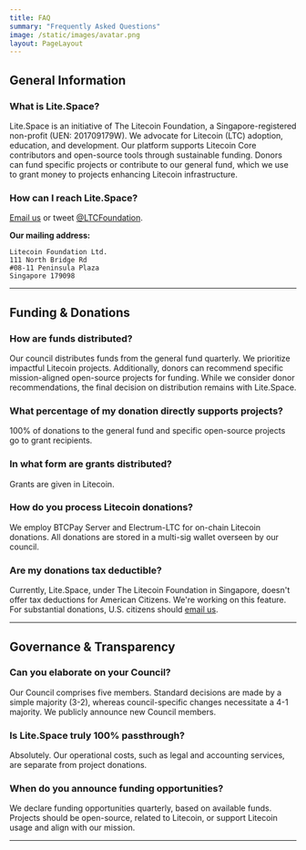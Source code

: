 ```yaml
---
title: FAQ
summary: "Frequently Asked Questions"
image: /static/images/avatar.png
layout: PageLayout
---
```


## General Information

### What is Lite.Space?

Lite.Space is an initiative of The Litecoin Foundation, a Singapore-registered non-profit (UEN: 201709179W). We advocate for Litecoin (LTC) adoption, education, and development. Our platform supports Litecoin Core contributors and open-source tools through sustainable funding. Donors can fund specific projects or contribute to our general fund, which we use to grant money to projects enhancing Litecoin infrastructure.

### How can I reach Lite.Space?

[Email us](support@Lite.Space) or tweet [@LTCFoundation](https://www.twitter.com/ltcfoundation).

**Our mailing address:**

    Litecoin Foundation Ltd.  
    111 North Bridge Rd  
    #08-11 Peninsula Plaza  
    Singapore 179098  

<hr class="solid"></hr>

## Funding & Donations

### How are funds distributed?

Our council distributes funds from the general fund quarterly. We prioritize impactful Litecoin projects. Additionally, donors can recommend specific mission-aligned open-source projects for funding. While we consider donor recommendations, the final decision on distribution remains with Lite.Space.

### What percentage of my donation directly supports projects?

100% of donations to the general fund and specific open-source projects go to grant recipients.

### In what form are grants distributed?

Grants are given in Litecoin.

### How do you process Litecoin donations?

We employ BTCPay Server and Electrum-LTC for on-chain Litecoin donations. All donations are stored in a multi-sig wallet overseen by our council.

### Are my donations tax deductible?

Currently, Lite.Space, under The Litecoin Foundation in Singapore, doesn't offer tax deductions for American Citizens. We're working on this feature. For substantial donations, U.S. citizens should [email us](support@lite.Space).

<hr class="solid"></hr>

## Governance & Transparency

### Can you elaborate on your Council?

Our Council comprises five members. Standard decisions are made by a simple majority (3-2), whereas council-specific changes necessitate a 4-1 majority. We publicly announce new Council members.

### Is Lite.Space truly 100% passthrough?

Absolutely. Our operational costs, such as legal and accounting services, are separate from project donations.

### When do you announce funding opportunities?

We declare funding opportunities quarterly, based on available funds. Projects should be open-source, related to Litecoin, or support Litecoin usage and align with our mission.

<hr class="solid"></hr>